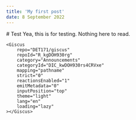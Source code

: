 ```yaml
---
title: 'My first post'
date: 8 September 2022
---
```


<title>Hello World!</title>
<article className="prose prose-lg max-w-none py-20 px-20 prose-stone font-sans">
	# Test
	Yea, this is for testing. Nothing here to read.

	<Giscus
		repo="DET171/giscus"
		repoId="R_kgDOH930rg"
		category="Announcements"
		categoryId="DIC_kwDOH930rs4CRVxe"
		mapping="pathname"
		strict="0"
		reactionsEnabled="1"
		emitMetadata="0"
		inputPosition="top"
		theme="light"
		lang="en"
		loading="lazy"
	></Giscus>
</article>